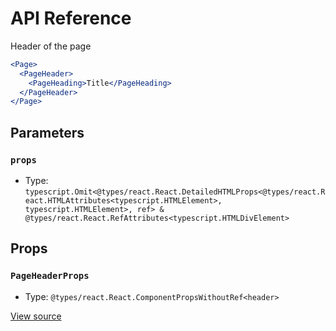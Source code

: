 # API Reference

Header of the page

```jsx
<Page>
  <PageHeader>
    <PageHeading>Title</PageHeading>
  </PageHeader>
</Page>
```

## Parameters

### `props`

- Type: `typescript.Omit<@types/react.React.DetailedHTMLProps<@types/react.React.HTMLAttributes<typescript.HTMLElement>, typescript.HTMLElement>, ref> & @types/react.React.RefAttributes<typescript.HTMLDivElement>`

## Props

### `PageHeaderProps`

- Type: `@types/react.React.ComponentPropsWithoutRef<header>`

[View source](https://github.com/vtex/shoreline/blob/caed6495e/packages/components/src/page/page-header.tsx#L17)
